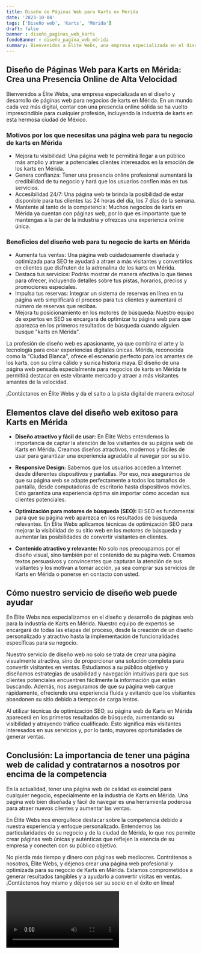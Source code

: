 ```yaml
---
title: Diseño de Páginas Web para Karts en Mérida
date: '2023-10-04'
tags: ['Diseño web', 'Karts', 'Mérida']
draft: false
banner : diseño_paginas_web_karts
fondoBanner : diseño_pagina_web_mérida
summary: Bienvenidos a Élite Webs, una empresa especializada en el diseño y desarrollo de páginas web para negocios de karts en Mérida. En un mundo cada vez más digital, contar con una presencia online sólida se ha vuelto imprescindible para cualquier profesión, incluyendo la industria de karts en esta hermosa ciudad de México.
---
```


## Diseño de Páginas Web para Karts en Mérida: Crea una Presencia Online de Alta Velocidad

Bienvenidos a Élite Webs, una empresa especializada en el diseño y desarrollo de páginas web para negocios de karts en Mérida. En un mundo cada vez más digital, contar con una presencia online sólida se ha vuelto imprescindible para cualquier profesión, incluyendo la industria de karts en esta hermosa ciudad de México.

### Motivos por los que necesitas una página web para tu negocio de karts en Mérida

- Mejora tu visibilidad: Una página web te permitirá llegar a un público más amplio y atraer a potenciales clientes interesados en la emoción de los karts en Mérida. 
- Genera confianza: Tener una presencia online profesional aumentará la credibilidad de tu negocio y hará que los usuarios confíen más en tus servicios. 
- Accesibilidad 24/7: Una página web te brinda la posibilidad de estar disponible para tus clientes las 24 horas del día, los 7 días de la semana. 
- Mantente al tanto de la competencia: Muchos negocios de karts en Mérida ya cuentan con páginas web, por lo que es importante que te mantengas a la par de la industria y ofrezcas una experiencia online única.

### Beneficios del diseño web para tu negocio de karts en Mérida

- Aumenta tus ventas: Una página web cuidadosamente diseñada y optimizada para SEO te ayudará a atraer a más visitantes y convertirlos en clientes que disfruten de la adrenalina de los karts en Mérida. 
- Destaca tus servicios: Podrás mostrar de manera efectiva lo que tienes para ofrecer, incluyendo detalles sobre tus pistas, horarios, precios y promociones especiales. 
- Impulsa tus reservas: Integrar un sistema de reservas en línea en tu página web simplificará el proceso para tus clientes y aumentará el número de reservas que recibas. 
- Mejora tu posicionamiento en los motores de búsqueda: Nuestro equipo de expertos en SEO se encargará de optimizar tu página web para que aparezca en los primeros resultados de búsqueda cuando alguien busque "karts en Mérida". 

La profesión de diseño web es apasionante, ya que combina el arte y la tecnología para crear experiencias digitales únicas. Mérida, reconocida como la "Ciudad Blanca", ofrece el escenario perfecto para los amantes de los karts, con su clima cálido y su rica historia maya. El diseño de una página web pensada especialmente para negocios de karts en Mérida te permitirá destacar en este vibrante mercado y atraer a más visitantes amantes de la velocidad.

¡Contáctanos en Élite Webs y da el salto a la pista digital de manera exitosa!

<GifSeo />

<Cta />

## Elementos clave del diseño web exitoso para Karts en Mérida

- **Diseño atractivo y fácil de usar:** En Élite Webs entendemos la importancia de captar la atención de los visitantes de su página web de Karts en Mérida. Creamos diseños atractivos, modernos y fáciles de usar para garantizar una experiencia agradable al navegar por su sitio.

- **Responsive Design:** Sabemos que los usuarios acceden a Internet desde diferentes dispositivos y pantallas. Por eso, nos aseguramos de que su página web se adapte perfectamente a todos los tamaños de pantalla, desde computadoras de escritorio hasta dispositivos móviles. Esto garantiza una experiencia óptima sin importar cómo accedan sus clientes potenciales.

- **Optimización para motores de búsqueda (SEO):** El SEO es fundamental para que su página web aparezca en los resultados de búsqueda relevantes. En Élite Webs aplicamos técnicas de optimización SEO para mejorar la visibilidad de su sitio web en los motores de búsqueda y aumentar las posibilidades de convertir visitantes en clientes.

- **Contenido atractivo y relevante:** No solo nos preocupamos por el diseño visual, sino también por el contenido de su página web. Creamos textos persuasivos y convincentes que capturan la atención de sus visitantes y los motivan a tomar acción, ya sea comprar sus servicios de Karts en Mérida o ponerse en contacto con usted.

## Cómo nuestro servicio de diseño web puede ayudar

En Élite Webs nos especializamos en el diseño y desarrollo de páginas web para la industria de Karts en Mérida. Nuestro equipo de expertos se encargará de todas las etapas del proceso, desde la creación de un diseño personalizado y atractivo hasta la implementación de funcionalidades específicas para su negocio.

Nuestro servicio de diseño web no solo se trata de crear una página visualmente atractiva, sino de proporcionar una solución completa para convertir visitantes en ventas. Estudiamos a su público objetivo y diseñamos estrategias de usabilidad y navegación intuitivas para que sus clientes potenciales encuentren fácilmente la información que están buscando. Además, nos aseguramos de que su página web cargue rápidamente, ofreciendo una experiencia fluida y evitando que los visitantes abandonen su sitio debido a tiempos de carga lentos.

Al utilizar técnicas de optimización SEO, su página web de Karts en Mérida aparecerá en los primeros resultados de búsqueda, aumentando su visibilidad y atrayendo tráfico cualificado. Esto significa más visitantes interesados en sus servicios y, por lo tanto, mayores oportunidades de generar ventas.

## Conclusión: La importancia de tener una página web de calidad y contratarnos a nosotros por encima de la competencia

En la actualidad, tener una página web de calidad es esencial para cualquier negocio, especialmente en la industria de Karts en Mérida. Una página web bien diseñada y fácil de navegar es una herramienta poderosa para atraer nuevos clientes y aumentar las ventas.

En Élite Webs nos enorgullece destacar sobre la competencia debido a nuestra experiencia y enfoque personalizado. Entendemos las particularidades de su negocio y de la ciudad de Mérida, lo que nos permite crear páginas web únicas y auténticas que reflejen la esencia de su empresa y conecten con su público objetivo.

No pierda más tiempo y dinero con páginas web mediocres. Contrátenos a nosotros, Élite Webs, y déjenos crear una página web profesional y optimizada para su negocio de Karts en Mérida. Estamos comprometidos a generar resultados tangibles y a ayudarlo a convertir visitas en ventas. ¡Contáctenos hoy mismo y déjenos ser su socio en el éxito en línea!

<Video />

<CtaBot job='Karts' city='Mérida'/>

<Gmaps query='Mérida+españa+maps' />